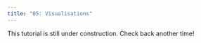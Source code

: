 ```yaml
---
title: "05: Visualisations"
---
```


::: {.callout-caution title="Under Construction"}

This tutorial is still under construction. Check back another time!

:::
